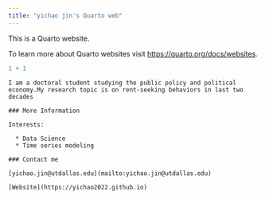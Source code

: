 ---
title: "yichao jin's Quarto web"
---

This is a Quarto website.

To learn more about Quarto websites visit <https://quarto.org/docs/websites>.

```{r}
1 + 1
```

    I am a doctoral student studying the public policy and political economy.My research topic is on rent-seeking behaviors in last two decades

    ### More Information

    Interests:

      * Data Science 
      * Time series modeling

    ### Contact me

    [yichao.jin@utdallas.edu](mailto:yichao.jin@utdallas.edu)

    [Website](https://yichao2022.github.io)  
